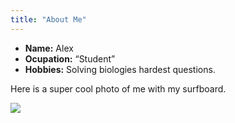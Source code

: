 ```yaml
---
title: "About Me"
---
```


- __Name:__ Alex
- __Ocupation:__ "Student"
- __Hobbies:__ Solving biologies hardest questions.

Here is a super cool photo of me with my surfboard. 

![](me_surf.jpg)